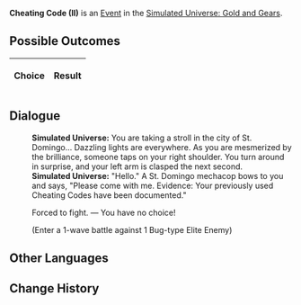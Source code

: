 {{Simulated Universe Event Infobox
|title         = Cheating Code (II)
|image         = Random Event Normal.png
|type          =
|domains_su    = <<DOMAINS_SU>>
|domains_ext   = <<DOMAINS_EXT>>
|domains_swarm = <<DOMAINS_SWARM>>
|domains_gng   = <<DOMAINS_GNG>>
|requirements  =
|prev          = {{tx}}
|next          = {{tx}}
|indexRewards  =
|characters    =
}}
'''Cheating Code (II)''' is an [[Simulated Universe/Events|Event]] in the [[Simulated Universe: Gold and Gears]].

==Possible Outcomes==
{| class="article-table"
!Choice
!Result

|}

<!--
==Gameplay Notes==

-->
==Dialogue==
{{Dialogue Start}}
:'''Simulated Universe:''' You are taking a stroll in the city of St. Domingo... Dazzling lights are everywhere. As you are mesmerized by the brilliance, someone taps on your right shoulder. You turn around in surprise, and your left arm is clasped the next second.
:'''Simulated Universe:''' "Hello." A St. Domingo mechacop bows to you and says, "Please come with me. Evidence: Your previously used Cheating Codes have been documented."
:{{DIcon|Star}} Forced to fight. &mdash; You have no choice!
:;(Enter a 1-wave battle against 1 Bug-type Elite Enemy)
{{Dialogue End}}

==Other Languages==
{{Other Languages
|zhs   = 作弊代码（其二）
|zht   = 作弊程式碼（其二）
|ja    = チートコード（その2）
|ko    = 치트 코드 (2)
|es    = Código de trampa (II)
|fr    = Code de triche (II)
|ru    = Читерский код II
|th    = รหัสฉ้อโกง (2)
|vi    = Mã Cheat 2
|de    = Cheat-Code (Teil 2)
|id    = Kode Cheat (2)
|pt    = Código de Trapaça (II)
}}

==Change History==
{{Change History|1.0}}
